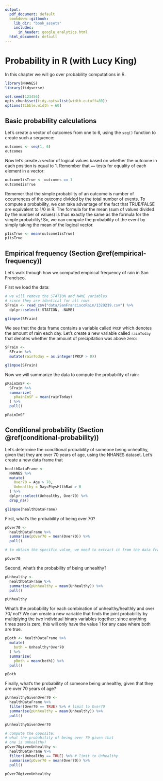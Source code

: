 ```yaml
---
output:
  pdf_document: default
  bookdown::gitbook:
    lib_dir: "book_assets"
    includes:
      in_header: google_analytics.html
  html_document: default
---
```


# Probability in R (with Lucy King)

In this chapter we will go over probability computations in R. 

```r
library(NHANES)
library(tidyverse)

set.seed(123456)
opts_chunk$set(tidy.opts=list(width.cutoff=80))
options(tibble.width = 60)

```

## Basic probability calculations

Let's create a vector of outcomes from one to 6, using the `seq()` function to create such a sequence:

```r
outcomes <- seq(1, 6)
outcomes

```

Now let's create a vector of logical values based on whether the outcome in each position is equal to 1. Remember that `==` tests for equality of each element in a vector:

```r
outcome1isTrue <- outcomes == 1 
outcome1isTrue

```

Rememer that the simple probability of an outcome is number of occurrences of the outcome divided by the total number of events.  To compute a probability, we can take advantage of the fact that TRUE/FALSE are equivalent to 1/0 in R.  The formula for the mean (sum of values divided by the number of values) is thus exactly the same as the formula for the simple probability!  So, we can compute the probability of the event by simply taking the mean of the logical vector.

```r
p1isTrue <- mean(outcome1isTrue)
p1isTrue

```

## Empirical frequency (Section \@ref(empirical-frequency))

Let's walk through how we computed empirical frequency of rain in San Francisco.

First we load the data:

```r
# we will remove the STATION and NAME variables 
# since they are identical for all rows
SFrain <- read_csv("data/SanFranciscoRain/1329219.csv") %>% 
  dplyr::select(-STATION, -NAME)
  
glimpse(SFrain)
```
We see that the data frame contains a variable called `PRCP` which denotes the amount of rain each day. Let's create a new variable called `rainToday` that denotes whether the amount of precipitation was above zero:

```r
SFrain <- 
  SFrain %>%
  mutate(rainToday = as.integer(PRCP > 0))

glimpse(SFrain)

```

Now we will summarize the data to compute the probability of rain:

```r

pRainInSF <- 
  SFrain %>%
  summarize(
    pRainInSF = mean(rainToday)
  ) %>%
  pull()

pRainInSF
```

## Conditional probability (Section \@ref(conditional-probability))

Let's determine the conditional probability of someone being unhealthy, given that they are over 70 years of age, using the NHANES dataset.  Let's create a new data frame that 

```r
healthDataFrame <-
  NHANES %>%
  mutate(
    Over70 = Age > 70,
    Unhealthy = DaysPhysHlthBad > 0
  ) %>%
  dplyr::select(Unhealthy, Over70) %>%
  drop_na()

glimpse(healthDataFrame)
```

First, what's the probability of being over 70?

```r
pOver70 <- 
  healthDataFrame %>%
  summarise(pOver70 = mean(Over70)) %>% 
  pull()

# to obtain the specific value, we need to extract it from the data frame

pOver70
```

Second, what's the probability of being unhealthy?

```r
pUnhealthy <- 
  healthDataFrame %>%
  summarise(pUnhealthy = mean(Unhealthy)) %>% 
  pull()

pUnhealthy
```

What's the probability for each combination of unhealthy/healthly and over 70/ not? We can create a new variable that finds the joint probability by multiplying the two individual binary variables together; since anything times zero is zero, this will only have the value 1 for any case where both are true.

```r
pBoth <- healthDataFrame %>% 
  mutate(
    both = Unhealthy*Over70
  ) %>%
  summarise(
    pBoth = mean(both)) %>% 
  pull()

pBoth
```

Finally, what's the probability of someone being unhealthy, given that they are over 70 years of age?

```r

pUnhealthyGivenOver70 <-
  healthDataFrame %>%
  filter(Over70 == TRUE) %>% # limit to Over70
  summarise(pUnhealthy = mean(Unhealthy)) %>% 
  pull()

pUnhealthyGivenOver70


```

```r
# compute the opposite:
# what the probability of being over 70 given that 
# one is unhealthy?
pOver70givenUnhealthy <-
  healthDataFrame %>%
  filter(Unhealthy == TRUE) %>% # limit to Unhealthy
  summarise(pOver70 = mean(Over70)) %>% 
  pull()

pOver70givenUnhealthy

```

